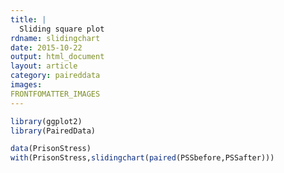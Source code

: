 ```yaml
---
title: |
  Sliding square plot
rdname: slidingchart
date: 2015-10-22
output: html_document
layout: article
category: paireddata
images:
FRONTFOMATTER_IMAGES
---
```


```r
library(ggplot2)
library(PairedData)
```

```r
data(PrisonStress)
with(PrisonStress,slidingchart(paired(PSSbefore,PSSafter)))



```